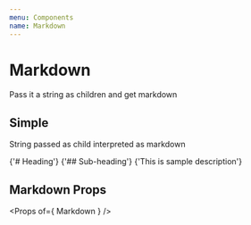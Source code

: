 ```yaml
---
menu: Components
name: Markdown
---
```




# Markdown
Pass it a string as children and get markdown

## Simple

String passed as child interpreted as markdown

<Playground>
  <ThemeContainer>
    <Markdown>
      {'# Heading'}
      {'## Sub-heading'}
      {'This is sample description'}
  </Markdown>
  </ThemeContainer>
</Playground>

## Markdown Props
<Props of={ Markdown } />